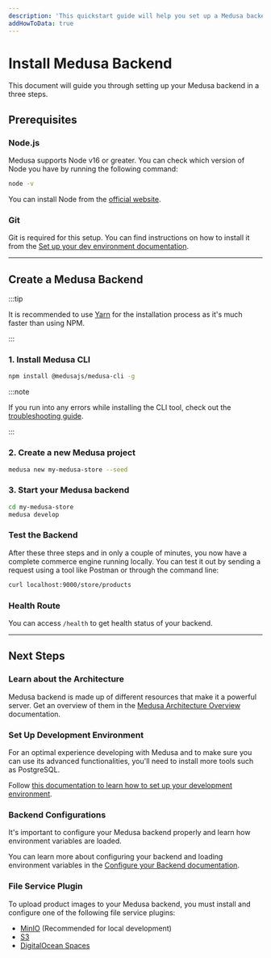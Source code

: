 ```yaml
---
description: 'This quickstart guide will help you set up a Medusa backend in three steps.'
addHowToData: true
---
```



# Install Medusa Backend

This document will guide you through setting up your Medusa backend in a three steps.

## Prerequisites

### Node.js

Medusa supports Node v16 or greater. You can check which version of Node you have by running the following command:

```bash noReport
node -v
```

You can install Node from the [official website](https://nodejs.org/en/).

### Git

Git is required for this setup. You can find instructions on how to install it from the [Set up your dev environment documentation](../../development/backend/prepare-environment.mdx#git).

---

## Create a Medusa Backend

:::tip

It is recommended to use [Yarn](https://yarnpkg.com/getting-started/install) for the installation process as it's much faster than using NPM.

:::

### 1. Install Medusa CLI

   ```bash npm2yarn
   npm install @medusajs/medusa-cli -g
   ```

:::note

If you run into any errors while installing the CLI tool, check out the [troubleshooting guide](../../troubleshooting/cli-installation-errors.mdx).

:::

### 2. Create a new Medusa project

   ```bash noReport
   medusa new my-medusa-store --seed
   ```

### 3. Start your Medusa backend

   ```bash noReport
   cd my-medusa-store
   medusa develop
   ```

<Feedback 
   event="survey_server_quickstart"
   question="Did you set up the backend successfully?"
   positiveQuestion="Is there anything that should improved?"
   negativeQuestion="Please describe the issue you faced."
/>

### Test the Backend

After these three steps and in only a couple of minutes, you now have a complete commerce engine running locally. You can test it out by sending a request using a tool like Postman or through the command line:

```bash noReport
curl localhost:9000/store/products
```

### Health Route

You can access `/health` to get health status of your backend.

---

## Next Steps

### Learn about the Architecture

Medusa backend is made up of different resources that make it a powerful server. Get an overview of them in the [Medusa Architecture Overview](../fundamentals/architecture-overview.md) documentation.

### Set Up Development Environment

For an optimal experience developing with Medusa and to make sure you can use its advanced functionalities, you'll need to install more tools such as PostgreSQL.

Follow [this documentation to learn how to set up your development environment](../../development/backend/prepare-environment.mdx).

### Backend Configurations

It's important to configure your Medusa backend properly and learn how environment variables are loaded.

You can learn more about configuring your backend and loading environment variables in the [Configure your Backend documentation](../../development/backend/configurations.md).

### File Service Plugin

To upload product images to your Medusa backend, you must install and configure one of the following file service plugins:

- [MinIO](../../plugins/file-service/minio.md) (Recommended for local development)
- [S3](../../plugins/file-service/s3.md)
- [DigitalOcean Spaces](../../plugins/file-service/spaces.md)
